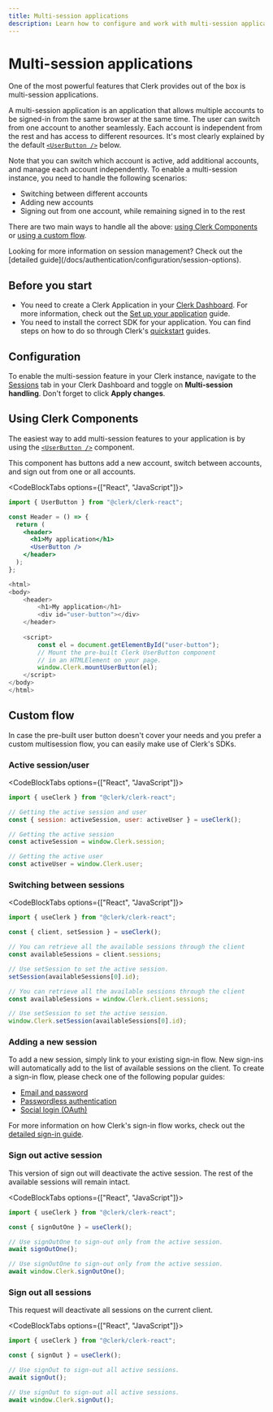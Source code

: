 ```yaml
---
title: Multi-session applications
description: Learn how to configure and work with multi-session applications
---
```


# Multi-session applications

One of the most powerful features that Clerk provides out of the box is multi-session applications.

A multi-session application is an application that allows multiple accounts to be signed-in from the same browser at the same time. The user can switch from one account to another seamlessly. Each account is independent from the rest and has access to different resources. It's most clearly explained by the default [`<UserButton />`][user-button-ref] below.

<Images
  width={880}
  height={666}
  src="/docs/images/custom-flows/user-button-multisession.jpg"
  alt="The User Button component with multiple accounts signed in."
/>

Note that you can switch which account is active, add additional accounts, and manage each account independently. To enable a multi-session instance, you need to handle the following scenarios:

- Switching between different accounts
- Adding new accounts
- Signing out from one account, while remaining signed in to the rest

There are two main ways to handle all the above: [using Clerk Components](#using-clerk-components) or [using a custom flow](#custom-flow).

<Callout type="info">
  Looking for more information on session management? Check out the [detailed guide](/docs/authentication/configuration/session-options).
</Callout>

## Before you start

- You need to create a Clerk Application in your [Clerk Dashboard](https://dashboard.clerk.com/). For more information, check out the [Set up your application](/docs/quickstarts/setup-clerk) guide.
- You need to install the correct SDK for your application. You can find steps on how to do so through Clerk's [quickstart](/docs/quickstarts/overview) guides.

## Configuration

To enable the multi-session feature in your Clerk instance, navigate to the [Sessions](https://dashboard.clerk.com/last-active?path=sessions) tab in your Clerk Dashboard and toggle on **Multi-session handling**. Don't forget to click **Apply changes**.

<Images
  width={3024}
  height={1648}
  src="/docs/images/custom-flows/sessions.jpg"
  alt="The Sessions page in the Clerk Dashboard. A red arrow points to the active Sessions tab. On this page, a red arrow points to the Multi-session handling toggle, which is toggled on. There is also a red arrow pointing to the 'Apply changes' button."
/>

## Using Clerk Components

The easiest way to add multi-session features to your application is by using the [`<UserButton />`][user-button-ref] component.

This component has buttons add a new account, switch between accounts, and sign out from one or all accounts.

<CodeBlockTabs options={["React", "JavaScript"]}>
```jsx
import { UserButton } from "@clerk/clerk-react";

const Header = () => {
  return (
    <header>
      <h1>My application</h1>
      <UserButton />
    </header>
  );
};
```

```js
<html>
<body>
    <header>
        <h1>My application</h1>
        <div id="user-button"></div>
    </header>
    
    <script>
        const el = document.getElementById("user-button");
        // Mount the pre-built Clerk UserButton component
        // in an HTMLElement on your page. 
        window.Clerk.mountUserButton(el);
    </script>
</body>
</html>
```
</CodeBlockTabs>

## Custom flow

In case the pre-built user button doesn't cover your needs and you prefer a custom multisession flow, you can easily make use of Clerk's SDKs.

### Active session/user

<CodeBlockTabs options={["React", "JavaScript"]}>
```jsx
import { useClerk } from "@clerk/clerk-react";

// Getting the active session and user
const { session: activeSession, user: activeUser } = useClerk();
```

```js
// Getting the active session
const activeSession = window.Clerk.session;

// Getting the active user
const activeUser = window.Clerk.user;
```
</CodeBlockTabs>

### Switching between sessions

<CodeBlockTabs options={["React", "JavaScript"]}>
```jsx
import { useClerk } from "@clerk/clerk-react";

const { client, setSession } = useClerk();

// You can retrieve all the available sessions through the client
const availableSessions = client.sessions;

// Use setSession to set the active session.
setSession(availableSessions[0].id);
```

```js
// You can retrieve all the available sessions through the client
const availableSessions = window.Clerk.client.sessions;

// Use setSession to set the active session.
window.Clerk.setSession(availableSessions[0].id);
```
</CodeBlockTabs>

### Adding a new session

To add a new session, simply link to your existing sign-in flow. New sign-ins will automatically add to the list of available sessions on the client. To create a sign-in flow, please check one of the following popular guides:

- [​Email and password​](/docs/custom-flows/email-password)
- [​Passwordless authentication​](/docs/custom-flows/email-sms-otp)
- [​Social login (OAuth)](/docs/authentication/social-connections/oauth)

For more information on how Clerk's sign-in flow works, check out the [detailed sign-in guide](/docs/custom-flows/overview#sign-in-flow).

### Sign out active session

This version of sign out will deactivate the active session. The rest of the available sessions will remain intact.

<CodeBlockTabs options={["React", "JavaScript"]}>
```jsx
import { useClerk } from "@clerk/clerk-react";

const { signOutOne } = useClerk();

// Use signOutOne to sign-out only from the active session.
await signOutOne();
```

```js
// Use signOutOne to sign-out only from the active session.
await window.Clerk.signOutOne();
```
</CodeBlockTabs>

### Sign out all sessions

This request will deactivate all sessions on the current client.

<CodeBlockTabs options={["React", "JavaScript"]}>
```jsx
import { useClerk } from "@clerk/clerk-react";

const { signOut } = useClerk();

// Use signOut to sign-out all active sessions.
await signOut();
```

```js
// Use signOut to sign-out all active sessions.
await window.Clerk.signOut();
```
</CodeBlockTabs>

[user-button-ref]: /docs/components/user/user-button
